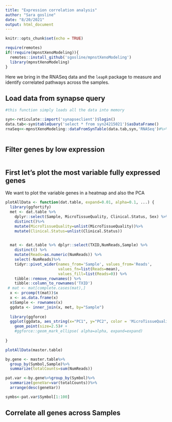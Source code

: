 ```yaml
---
title: "Expression correlation analysis"
author: "Sara gosline"
date: "8/20/2021"
output: html_document
---
```


```r
knitr::opts_chunk$set(echo = TRUE)

require(remotes)
if(!require(mpnstXenoModeling)){
  remotes::install_github('sgosline/mpnstXenoModeling')
  library(mpnstXenoModeling)
}


```

Here we bring in the RNASeq data and the `leapR` package to measure and identify correlated pathways across the samples.


## Load data from synapse query


```r
#this function simply loads all the data into memory

syn<-reticulate::import('synapseclient')$login()
data.tab<-syn$tableQuery('select * from syn24215021')$asDataFrame()
rnaSeq<<-mpnstXenoModeling::dataFromSynTable(data.tab,syn,'RNASeq')#%>%



```


## Filter genes by low expression


```r


```

## First let's plot the most variable fully expressed genes

We want to plot the variable genes in a heatmap and also the PCA


```r
plotAllData <- function(dat.table, expand=0.01, alpha=0.1, ...) {
  library(ggfortify)
  met <- dat.table %>%
    dplyr::select(Sample, MicroTissueQuality, Clinical.Status, Sex) %>%
    distinct()%>%
    mutate(MicroTissueQuality=unlist(MicroTissueQuality))%>%
    mutate(Clinical.Status=unlist(Clinical.Status))

    
  mat <- dat.table %>% dplyr::select(TXID,NumReads,Sample) %>%
    distinct() %>%
    mutate(Reads=as.numeric(NumReads)) %>%
    select(-NumReads)%>%
    tidyr::pivot_wider(names_from='Sample', values_from='Reads',
                       values_fn=list(Reads=mean),
                       values_fill=list(Reads=0)) %>%
    tibble::remove_rownames() %>%
    tibble::column_to_rownames('TXID')
 # mat <- mat[complete.cases(mat),]
  x <- prcomp(t(mat))$x
  x <- as.data.frame(x)
  x$Sample <- rownames(x)
  ggdata <- inner_join(x, met, by="Sample")
  
  library(ggforce)
  ggplot(ggdata, aes_string(x="PC1", y="PC2", color = 'MicroTissueQuality',shape='Clinical.Status')) +
    geom_point(size=2.5)# +
    #ggforce::geom_mark_ellipse( alpha=alpha, expand=expand)
 
}

plotAllData(master.table)
```


```r


by.gene <- master.table%>%
  group_by(Symbol,Sample)%>%
  summarize(totalCounts=sum(NumReads))

pat.var <-by.gene%>%group_by(Symbol)%>%
  summarize(geneVar=var(totalCounts))%>%
  arrange(desc(geneVar))

symbs<-pat.var$Symbol[1:100]


```

## Correlate all genes across Samples

```r

```
